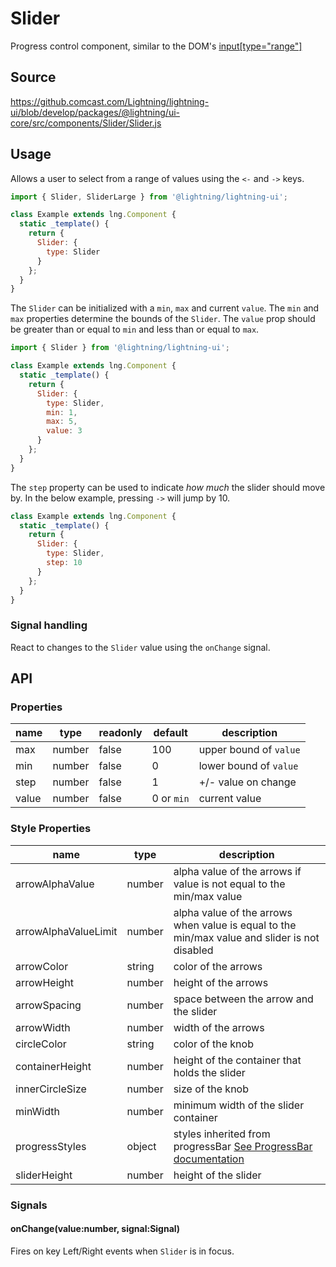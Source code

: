 
# Slider

Progress control component, similar to the DOM's [input[type="range"]](https://developer.mozilla.org/en-US/docs/Web/HTML/Element/input/range)

## Source

https://github.comcast.com/Lightning/lightning-ui/blob/develop/packages/@lightning/ui-core/src/components/Slider/Slider.js

## Usage

Allows a user to select from a range of values using the `<-` and `->` keys.

```js
import { Slider, SliderLarge } from '@lightning/lightning-ui';

class Example extends lng.Component {
  static _template() {
    return {
      Slider: {
        type: Slider
      }
    };
  }
}
```

<Canvas>
  <Story id="utilities-slider--basic-slider" />
</Canvas>

The `Slider` can be initialized with a `min`, `max` and current `value`. The `min` and `max` properties determine the bounds of the `Slider`. The `value` prop should be greater than or equal to `min` and less than or equal to `max`.

```js
import { Slider } from '@lightning/lightning-ui';

class Example extends lng.Component {
  static _template() {
    return {
      Slider: {
        type: Slider,
        min: 1,
        max: 5,
        value: 3
      }
    };
  }
}
```

The `step` property can be used to indicate _how much_ the slider should move by. In the below example, pressing `->` will jump by 10.

```js
class Example extends lng.Component {
  static _template() {
    return {
      Slider: {
        type: Slider,
        step: 10
      }
    };
  }
}
```

### Signal handling

React to changes to the `Slider` value using the `onChange` signal.

<Canvas>
  <Story id="utilities-slider--signal-handling" />
</Canvas>

## API

### Properties

| name  | type   | readonly | default    | description            |
| ----- | ------ | -------- | ---------- | ---------------------- |
| max   | number | false    | 100        | upper bound of `value` |
| min   | number | false    | 0          | lower bound of `value` |
| step  | number | false    | 1          | +/- value on change    |
| value | number | false    | 0 or `min` | current value          |

### Style Properties

| name                 | type   | description                                                                                       |
| -------------------- | ------ | ------------------------------------------------------------------------------------------------- |
| arrowAlphaValue      | number | alpha value of the arrows if value is not equal to the min/max value                              |
| arrowAlphaValueLimit | number | alpha value of the arrows when value is equal to the min/max value and slider is not disabled     |
| arrowColor           | string | color of the arrows                                                                               |
| arrowHeight          | number | height of the arrows                                                                              |
| arrowSpacing         | number | space between the arrow and the slider                                                            |
| arrowWidth           | number | width of the arrows                                                                               |
| circleColor          | string | color of the knob                                                                                 |
| containerHeight      | number | height of the container that holds the slider                                                     |
| innerCircleSize      | number | size of the knob                                                                                  |
| minWidth             | number | minimum width of the slider container                                                             |
| progressStyles       | object | styles inherited from progressBar [See ProgressBar documentation](../ProgressBar/ProgressBar.mdx) |
| sliderHeight         | number | height of the slider                                                                              |

### Signals

#### onChange(value:number, signal:Signal)

Fires on key Left/Right events when `Slider` is in focus.
